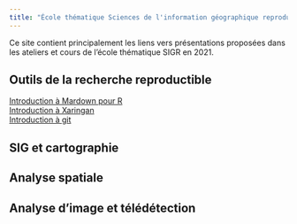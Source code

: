 ```yaml
---
title: "École thématique Sciences de l'information géographique reproductibles"
---
```


Ce site contient principalement les liens vers présentations proposées dans les ateliers et cours de l'école thématique SIGR en 2021. 



## Outils de la recherche reproductible

[Introduction à Mardown pour R]()    
[Introduction à Xaringan]()    
[Introduction à git](https://sigr2021.github.io/git/)  


## SIG et cartographie


## Analyse spatiale


## Analyse d'image et télédétection
